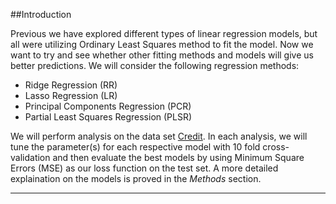 ##Introduction

Previous we have explored different types of linear regression models, but all were utilizing Ordinary Least Squares method to fit the model. Now we want to try and see whether other fitting methods and models will give us better predictions. We will consider the following regression methods:

- Ridge Regression (RR)
- Lasso Regression (LR)
- Principal Components Regression (PCR)
- Partial Least Squares Regression (PLSR)

We will perform analysis on the data set [Credit](http://www-bcf.usc.edu/~gareth/ISL/Credit.csv). In each analysis, we will tune the parameter(s) for each respective model with 10 fold cross-validation and then evaluate the best models by using Minimum Square Errors (MSE) as our loss function on the test set. A more detailed explaination on the models is proved in the _Methods_ section.

---
